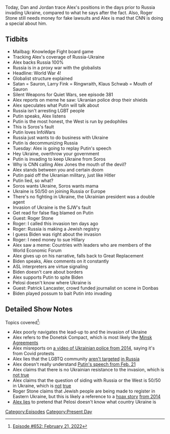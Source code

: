 {{DEFAULTSORT:
    #_EPISODE_0652:February 21-24, 2022
}}{{Episode
    | title             = February 21-24, 2022
    | caption           = Listen to this episode on [https://knowledgefight.libsyn.com/652-february-21-24-2022 Libsyn] [https://open.spotify.com/episode/7pUjsMwDQKDf5zcQQiiGpi Spotify], Read the [[Transcript/652: February 21-24, 2022|Unofficial Transcript]]
    | episodeNumber     = 652
    | length            = 02:00:01
    | airDate           = February 25, 2022
    | coverageStartDate = February 21, 2022
    | coverageEndDate   = February 24, 2022
    | episodeType       = [[:Category:Present Day|Present Day]]
    | appearance        = [[Larry Fink]], [[Klaus Schwab]], [[Vladimir Putin]], [[George Soros]], [[Roger Stone]], [[Nancy Pelosi]], [[Patrick Lancaster]]
    | previousEpisode   = [[651: February 18, 2022]]
    | nextEpisode       = [[653: February 25, 2022]]
}}

{{Stub}}

Today, Dan and Jordan trace Alex's positions in the days prior to Russia invading Ukraine, compared to what he says after the fact.  Also, Roger Stone still needs money for fake lawsuits and Alex is mad that CNN is doing a special about him.

==Tidbits==

*Mailbag: Knowledge Fight board game
*Tracking Alex's coverage of Russia-Ukraine
*Alex backs Russia 100%
*Russia is in a proxy war with the globalists
*Headline: World War 4!
*Globalist structure explained
*Satan = Sauron, Larry Fink = Ringwraith, Klaus Schwab = Mouth of Sauron
*Silent Weapons for Quiet Wars, see episode 381
*Alex reports on meme he saw: Ukranian police drop their shields
*Alex speculates what Putin will talk about
*Russia isn't arresting LGBT people
*Putin speaks, Alex listens
*Putin is the most honest, the West is run by pedophiles
*This is Soros's fault
*Putin loves InfoWars
*Russia just wants to do business with Ukraine
*Putin is decommunizing Russia
*Tuesday: Alex is going to replay Putin's speech
*Hey Ukraine, overthrow your government
*Putin is invading to keep Ukraine from Soros
*Why is CNN calling Alex Jones the mouth of the devil?
*Alex stands between you and certain doom
*Putin paid off the Ukranian military, just like Hitler
*Putin lied, so what?
*Soros wants Ukraine, Soros wants mama
*Ukraine is 50/50 on joining Russia or Europe
*There's no fighting in Ukraine, the Ukrainian president was a double agent
*Invasion of Ukraine is the SJW's fault
*Get read for false flag blamed on Putin
*Guest: Roger Stone
*Roger: I called this invasion ten days ago
*Roger: Russia is making a Jewish registry
*I guess Biden was right about the invasion
*Roger: I need money to sue Hillary
*Alex saw a meme: Countries with leaders who are members of the World Economic Forum
*Alex gives up on his narrative, falls back to Great Replacement
*Biden speaks, Alex comments on it constantly
*ASL interpreters are virtue signaling
*Biden doesn't care about borders
*Alex supports Putin to spite Biden
*Pelosi doesn't know where Ukraine is
*Guest: Patrick Lancaster, crowd funded journalist on scene in Donbas
*Biden played possum to bait Putin into invading

==Detailed Show Notes==

Topics covered<ref>[https://knowledgefight.com/research/2022/2/25/episode-652-february-21-2022 Episode #652: February 21, 2022]</ref>:

*Alex poorly navigates the lead-up to and the invasion of Ukraine
*Alex refers to the Donetsk Compact, which is most likely the [https://www.ft.com/content/ed40d675-16b3-4a35-a157-b9bf0078b507 Minsk Agreements]
*Alex misreports on [https://www.dailymail.co.uk/news/article-2619860/Pro-Russian-crowd-storms-police-HQ-Ukraine-port.html a video of Ukrainian police from 2014], saying it's from Covid protests
*Alex lies that the LGBTQ community [https://www.reuters.com/article/russia-lgbt-attitudes/feature-arrested-and-harrassed-russias-lgbt-community-fears-crackdown-worsening-idUSL8N1W51TT aren't targeted] [https://www.state.gov/reports/2020-country-reports-on-human-rights-practices/russia/ in Russia]
*Alex doesn't really understand [http://en.kremlin.ru/events/president/news/67828 Putin's speech from Feb. 21]
*Alex claims that there is no Ukrainian resistance to the invasion, which is [https://www.france24.com/en/live-news/20220224-battle-underway-for-airbase-on-kyiv-outskirts not true]
*Alex claims that the question of siding with Russia or the West is 50/50 in Ukraine, which is [https://www.iri.org/wp-content/uploads/2022/02/FOR-RELEASE-2021-November-Survey-of-Residents-of-Ukraine_ENG.pdf not] [https://www.unian.info/society/some-64-of-ukrainians-stand-for-ukraine-s-accession-to-nato-poll-11395534.html true]
*Roger Stone claims that Jewish people are being made to register in Eastern Ukraine, but this is likely a reference to a [https://www.nbcnews.com/storyline/ukraine-crisis/who-behind-letters-ordering-jews-east-ukraine-register-n83926 hoax story] [https://time.com/67272/ukraine-jew-register-donetsk/ from 2014]
*[https://www.speaker.gov/newsroom/22322 Alex lies] to pretend that Pelosi doesn't know what country Ukraine is

[[Category:Episodes]]
[[Category:Present Day]]
